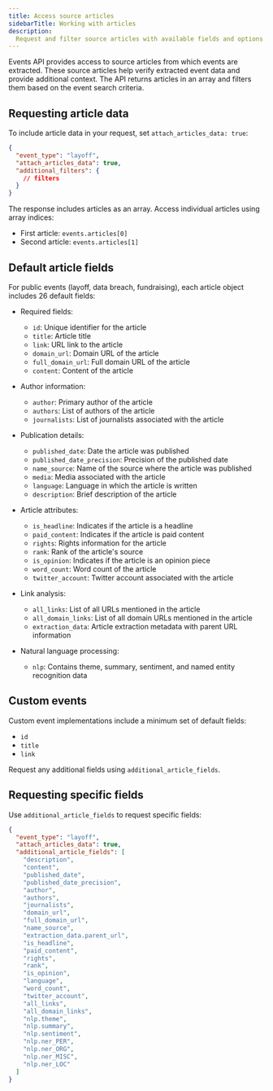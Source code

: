 ```yaml
---
title: Access source articles
sidebarTitle: Working with articles
description:
  Request and filter source articles with available fields and options.
---
```


Events API provides access to source articles from which events are extracted.
These source articles help verify extracted event data and provide additional
context. The API returns articles in an array and filters them based on the
event search criteria.

## Requesting article data

To include article data in your request, set `attach_articles_data: true`:

```json
{
  "event_type": "layoff",
  "attach_articles_data": true,
  "additional_filters": {
    // filters
  }
}
```

The response includes articles as an array. Access individual articles using
array indices:

- First article: `events.articles[0]`
- Second article: `events.articles[1]`

## Default article fields

For public events (layoff, data breach, fundraising), each article object
includes 26 default fields:

- Required fields:

  - `id`: Unique identifier for the article
  - `title`: Article title
  - `link`: URL link to the article
  - `domain_url`: Domain URL of the article
  - `full_domain_url`: Full domain URL of the article
  - `content`: Content of the article

- Author information:

  - `author`: Primary author of the article
  - `authors`: List of authors of the article
  - `journalists`: List of journalists associated with the article

- Publication details:

  - `published_date`: Date the article was published
  - `published_date_precision`: Precision of the published date
  - `name_source`: Name of the source where the article was published
  - `media`: Media associated with the article
  - `language`: Language in which the article is written
  - `description`: Brief description of the article

- Article attributes:

  - `is_headline`: Indicates if the article is a headline
  - `paid_content`: Indicates if the article is paid content
  - `rights`: Rights information for the article
  - `rank`: Rank of the article's source
  - `is_opinion`: Indicates if the article is an opinion piece
  - `word_count`: Word count of the article
  - `twitter_account`: Twitter account associated with the article

- Link analysis:

  - `all_links`: List of all URLs mentioned in the article
  - `all_domain_links`: List of all domain URLs mentioned in the article
  - `extraction_data`: Article extraction metadata with parent URL information

- Natural language processing:
  - `nlp`: Contains theme, summary, sentiment, and named entity recognition data

## Custom events

Custom event implementations include a minimum set of default fields:

- `id`
- `title`
- `link`

Request any additional fields using `additional_article_fields`.

## Requesting specific fields

Use `additional_article_fields` to request specific fields:

```json
{
  "event_type": "layoff",
  "attach_articles_data": true,
  "additional_article_fields": [
    "description",
    "content",
    "published_date",
    "published_date_precision",
    "author",
    "authors",
    "journalists",
    "domain_url",
    "full_domain_url",
    "name_source",
    "extraction_data.parent_url",
    "is_headline",
    "paid_content",
    "rights",
    "rank",
    "is_opinion",
    "language",
    "word_count",
    "twitter_account",
    "all_links",
    "all_domain_links",
    "nlp.theme",
    "nlp.summary",
    "nlp.sentiment",
    "nlp.ner_PER",
    "nlp.ner_ORG",
    "nlp.ner_MISC",
    "nlp.ner_LOC"
  ]
}
```
